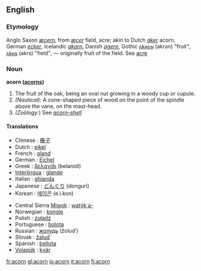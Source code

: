 ==English==

===Etymology===
Anglo Saxon ''[[æcern]]'', from ''[[æcer]]'' field, acre; akin to Dutch ''[[aker]]'' acorn, German ''[[ecker]]'', Icelandic ''[[akarn]]'', Danish ''[[agern]]'', Gothic [[𐌰𐌺𐍂𐌰𐌽]] (akran) "fruit", [[𐌰𐌺𐍂𐍃]] (akrs) "field"; — originally fruit of the field. See [[acre]]

===Noun===
'''acorn ([[acorns]])'''

#The fruit of the oak, being an oval nut growing in a woody cup or cupule.
#''(Nautical):'' A cone-shaped piece of wood on the point of the spindle above the vane, on the mast-head.
#''(Zoölogy:'') See ''[[acorn-shell]]''

====Translations====
{{top}}
* Chinese : [[橡子]]
* Dutch : [[eikel]] {{m}}
* French : [[gland]] {{m}}
* German : [[Eichel]] {{f}}
* Greek : [[βελανίδι]] (belanídi)
* [[Interlingua]] : [[glande]] 
* Italian : [[ghianda]] {{f}}
* Japanese : [[どんぐり]] (donguri)
* Korean : [[에이콘]] (e.i.kon)
{{mid}}
*Central Sierra [[Miwok]] : [[watýkˑa-]]
* Norwegian : [[kongle]] {{m}}{{f}}
* Polish : [[żołądź]] {{m}}
* Portuguese : [[bolota]] {{f}}
* Russian : [[жолудь]] (žoludʹ) {{m}}
* Slovak : [[žaluď]] {{m}}
* Spanish : [[bellota]] {{f}}
* [[w:Volapük|Volapük]] : [[kvär]]
{{bottom}}

[[fr:acorn]]
[[gl:acorn]]
[[io:acorn]]
[[it:acorn]]
[[fi:acorn]]